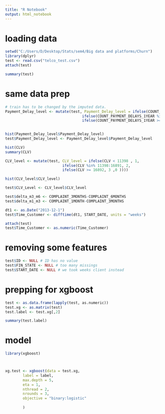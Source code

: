 ---
title: "R Notebook"
output: html_notebook
---
# loading data
```{r eval=FALSE, include=FALSE}
setwd("C:/Users/D/Desktop/Stats/sem4/Big data and platforms/Churn")
library(dplyr)
test <- read.csv("telco_test.csv")
attach(test)

summary(test)
```

# same data prep

```{r include=FALSE}
# train has to be changed by the imputed data.
Payment_Delay_level <- mutate(test, Payment_Delay_level = ifelse(COUNT_PAYMENT_DELAYS_1YEAR <= 4,1,
                                   ifelse(COUNT_PAYMENT_DELAYS_1YEAR %in% 5:8, 2,
                                   ifelse(COUNT_PAYMENT_DELAYS_1YEAR >= 8, 3, 0 ))))

      
hist(Payment_Delay_level$Payment_Delay_level)
test$Payment_Delay_level <- Payment_Delay_level$Payment_Delay_level

hist(CLV)
summary(CLV)

CLV_level <- mutate(test, CLV_level = ifelse(CLV < 11398 , 1,
                          ifelse(CLV %in% 11398:16891, 2,
                          ifelse(CLV >= 16892, 3 ,0 ))))

hist(CLV_level$CLV_level)

test$CLV_Level <- CLV_level$CLV_level

test$delta_m3_m6 <- COMPLAINT_3MONTHS-COMPLAINT_6MONTHS
test$delta_m1_m3 <- COMPLAINT_1MONTH-COMPLAINT_3MONTHS

dt1 <- as.Date("2013-12-1")
test$Time_Customer <- difftime(dt1, START_DATE, units = "weeks")

attach(test)
test$Time_Customer <- as.numeric(Time_Customer)
```

# removing some features 
```{r}
test$ID <- NULL # ID has no value 
test$FIN_STATE <- NULL # too many missings
test$START_DATE <- NULL # we took weeks client instead
```

# prepping for xgboost
```{r}
test <- as.data.frame(lapply(test, as.numeric))
test.xg <- as.matrix(test)
test.label <- test.xg[,2]

summary(test.label)

```

# model 
```{r}
library(xgboost)



xg.test <- xgboost(data = test.xg,
        label = label,
        max.depth = 5,
        eta = 1,
        nthread = 2, 
        nrounds = 3,
        objective = "binary:logistic"
        
        )

```

